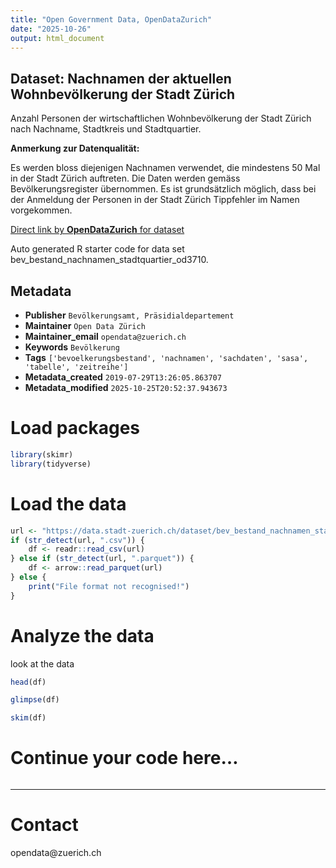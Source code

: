 ```yaml
---
title: "Open Government Data, OpenDataZurich"
date: "2025-10-26"
output: html_document
---
```


## Dataset: Nachnamen der aktuellen Wohnbevölkerung der Stadt Zürich

Anzahl Personen der wirtschaftlichen Wohnbevölkerung der Stadt Zürich nach Nachname, Stadtkreis und Stadtquartier.


**Anmerkung zur Datenqualität:**

Es werden bloss diejenigen Nachnamen verwendet, die mindestens 50 Mal in der Stadt Zürich auftreten. Die Daten werden gemäss Bevölkerungsregister übernommen. Es ist grundsätzlich möglich, dass bei der Anmeldung der Personen in der Stadt Zürich Tippfehler im Namen vorgekommen.


[]()



[Direct link by **OpenDataZurich** for dataset](https://data.stadt-zuerich.ch/dataset/bev_bestand_nachnamen_stadtquartier_od3710)

Auto generated R starter code for data set bev_bestand_nachnamen_stadtquartier_od3710.

## Metadata

- **Publisher** `Bevölkerungsamt, Präsidialdepartement`
- **Maintainer** `Open Data Zürich`
- **Maintainer_email** `opendata@zuerich.ch`
- **Keywords** `Bevölk­erung`
- **Tags** `['bevoelkerungsbestand', 'nachnamen', 'sachdaten', 'sasa', 'tabelle', 'zeitreihe']`
- **Metadata_created** `2019-07-29T13:26:05.863707`
- **Metadata_modified** `2025-10-25T20:52:37.943673`


# Load packages

```r
library(skimr)
library(tidyverse)
```

# Load the data

```r
url <- "https://data.stadt-zuerich.ch/dataset/bev_bestand_nachnamen_stadtquartier_od3710/download/BEV371OD3710.csv"
if (str_detect(url, ".csv")) {
    df <- readr::read_csv(url)
} else if (str_detect(url, ".parquet")) {
    df <- arrow::read_parquet(url)
} else {
    print("File format not recognised!")
}
```

# Analyze the data

look at the data
```r
head(df)
```

```r
glimpse(df)
```

```r
skim(df)
```

# Continue your code here...

```r

```

------------------------------------------------------------------------

# Contact

opendata@zuerich.ch
